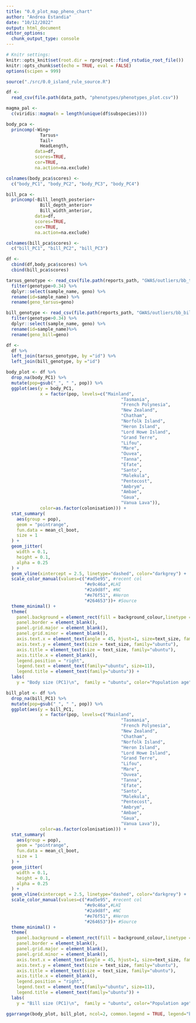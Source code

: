 ```yaml
---
title: "0.0_plot_map_pheno_chart"
author: "Andrea Estandia"
date: "10/12/2022"
output: html_document
editor_options: 
  chunk_output_type: console
---
```


```r
# Knitr settings: 
knitr::opts_knit$set(root.dir = rprojroot::find_rstudio_root_file())
knitr::opts_chunk$set(echo = TRUE, eval = FALSE)
options(scipen = 999)
```

```r
source("./src/0.0_island_rule_source.R")
```

```r
df <- 
  read_csv(file.path(data_path, "phenotypes/phenotypes_plot.csv"))

magma_pal <- 
  c(viridis::magma(n = length(unique(df$subspecies))))
```

```r
body_pca <-
  princomp(~Wing+
             Tarsus+
             Tail+
             HeadLength,
           data=df,
           scores=TRUE,
           cor=TRUE,
           na.action=na.exclude)

colnames(body_pca$scores) <- 
  c("body_PC1", "body_PC2", "body_PC3", "body_PC4")

bill_pca <-
  princomp(~Bill_length_posterior+
             Bill_depth_anterior+
             Bill_width_anterior,
           data=df,
           scores=TRUE,
           cor=TRUE,
           na.action=na.exclude)

colnames(bill_pca$scores) <- 
  c("bill_PC1", "bill_PC2", "bill_PC3")

df <- 
  cbind(df,body_pca$scores) %>% 
  cbind(bill_pca$scores)
```

```r
tarsus_genotype <- read_csv(file.path(reports_path, "GWAS/outliers/bb_tarsus.csv")) %>%  
  filter(genotype>0.34) %>% 
  dplyr::select(sample_name, geno) %>% 
  rename(id=sample_name) %>% 
  rename(geno_tarsus=geno) 

bill_genotype <- read_csv(file.path(reports_path, "GWAS/outliers/bb_bill.csv")) %>% 
  filter(genotype>0.34) %>% 
  dplyr::select(sample_name, geno) %>% 
  rename(id=sample_name)%>% 
  rename(geno_bill=geno)

df <- 
  df %>% 
  left_join(tarsus_genotype, by ="id") %>% 
  left_join(bill_genotype, by ="id")
```

```r
body_plot <- df %>%
  drop_na(body_PC1) %>% 
  mutate(pop=gsub("_", " ", pop)) %>%
  ggplot(aes(y = body_PC1,
             x = factor(pop, levels=c("Mainland",
                                            "Tasmania",
                                            "French Polynesia",
                                            "New Zealand",
                                            "Chatham",
                                            "Norfolk Island",
                                            "Heron Island",
                                            "Lord Howe Island",
                                            "Grand Terre",
                                            "Lifou",
                                            "Mare",
                                            "Ouvea",
                                            "Tanna",
                                            "Efate",
                                            "Santo",
                                            "Malekula",
                                            "Pentecost",
                                            "Ambrym",
                                            "Ambae",
                                            "Gaua",
                                            "Vanua Lava")),
             color=as.factor(colonisation))) +
  stat_summary(
    aes(group = pop),
    geom = "pointrange",
    fun.data = mean_cl_boot,
    size = 1
  ) +
  geom_jitter(
    width = 0.1,
    height = 0.1,
    alpha = 0.25
  ) +
  geom_vline(xintercept = 2.5, linetype="dashed", color="darkgrey") +
  scale_color_manual(values=c("#ad5e95", #recent col
                              "#e9c46a",#LHI
                              "#2a9d8f", #NC
                              "#e76f51", #Heron
                              "#264653"))+ #Source
  theme_minimal() +
  theme(
    panel.background = element_rect(fill = background_colour,linetype = "blank"),
    panel.border = element_blank(),
    panel.grid.major = element_blank(),
    panel.grid.minor = element_blank(), 
    axis.text.x = element_text(angle = 45, hjust=1, size=text_size, family = "ubuntu"),
    axis.text.y = element_text(size = text_size, family="ubuntu"),
    axis.title = element_text(size = text_size, family="ubuntu"),
    axis.title.x = element_blank(),
    legend.position = "right",
    legend.text = element_text(family="ubuntu", size=11),
    legend.title = element_text(family="ubuntu")) +
  labs(
    y = "Body size (PC1)\n",  family = "ubuntu", color="Population age")

bill_plot <- df %>%
  drop_na(bill_PC1) %>% 
  mutate(pop=gsub("_", " ", pop)) %>%
  ggplot(aes(y = bill_PC1,
             x = factor(pop, levels=c("Mainland",
                                            "Tasmania",
                                            "French Polynesia",
                                            "New Zealand",
                                            "Chatham",
                                            "Norfolk Island",
                                            "Heron Island",
                                            "Lord Howe Island",
                                            "Grand Terre",
                                            "Lifou",
                                            "Mare",
                                            "Ouvea",
                                            "Tanna",
                                            "Efate",
                                            "Santo",
                                            "Malekula",
                                            "Pentecost",
                                            "Ambrym",
                                            "Ambae",
                                            "Gaua",
                                            "Vanua Lava")),
             color=as.factor(colonisation))) +
  stat_summary(
    aes(group = pop),
    geom = "pointrange",
    fun.data = mean_cl_boot,
    size = 1
  ) +
  geom_jitter(
    width = 0.1,
    height = 0.1,
    alpha = 0.25
  ) +
  geom_vline(xintercept = 2.5, linetype="dashed", color="darkgrey") +
  scale_color_manual(values=c("#ad5e95", #recent col
                              "#e9c46a",#LHI
                              "#2a9d8f", #NC
                              "#e76f51", #Heron
                              "#264653"))+ #Source
  theme_minimal() +
  theme(
    panel.background = element_rect(fill = background_colour,linetype = "blank"),
    panel.border = element_blank(),
    panel.grid.major = element_blank(),
    panel.grid.minor = element_blank(), 
    axis.text.x = element_text(angle = 45, hjust=1, size=text_size, family = "ubuntu"),
    axis.text.y = element_text(size = text_size, family="ubuntu"),
    axis.title = element_text(size = text_size, family="ubuntu"),
    axis.title.x = element_blank(),
    legend.position = "right",
    legend.text = element_text(family="ubuntu", size=11),
    legend.title = element_text(family="ubuntu")) +
  labs(
    y = "Bill size (PC1)\n",  family = "ubuntu", color="Population age")

ggarrange(body_plot, bill_plot, ncol=2, common.legend = TRUE, legend="bottom")

```


